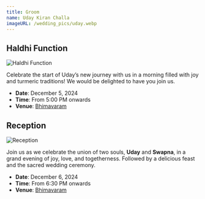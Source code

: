 ```yaml
---
title: Groom
name: Uday Kiran Challa
imageURL: /wedding_pics/uday.webp
---
```


## Haldhi Function

![Haldhi Function](/wedding_pics/haldhi.webp)

Celebrate the start of Uday’s new journey with us in a morning filled with joy and turmeric traditions! We would be delighted to have you join us.

- **Date**: December 5, 2024
- **Time**: From 5:00 PM onwards
- **Venue**: [Bhimavaram](https://google.com/maps)

## Reception

![Reception](/wedding_pics/reception.webp)

Join us as we celebrate the union of two souls, **Uday** and **Swapna**, in a grand evening of joy, love, and togetherness. Followed by a delicious feast and the sacred wedding ceremony.

- **Date**: December 6, 2024
- **Time**: From 6:30 PM onwards
- **Venue**: [Bhimavaram](https://maps.app.goo.gl/yeJBRyUoHo6zgYJZA)
